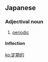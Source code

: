 ==Japanese==
{{ja-kanjitab|てい|き|てき|yomi=on}}

===Adjectival noun===
{{ja-adj|infl=な|ていきてき}}

# [[periodic]]

====Inflection====
{{ja-na|ていきてき}}

[[ko:定期的]]